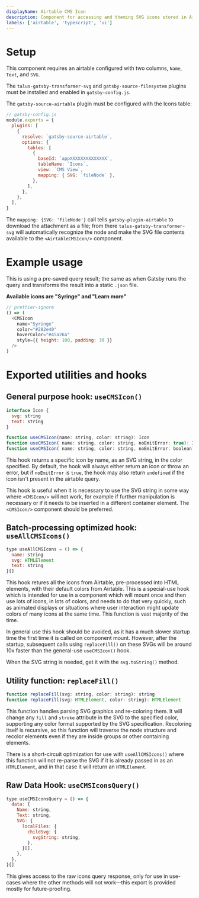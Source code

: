 ```yaml
---
displayName: Airtable CMS Icon
description: Component for accessing and theming SVG icons stored in Airtable
labels: ['airtable', 'typescript', 'ui']
---
```



# Setup

This component requires an airtable configured with two columns, `Name`, `Text`, and `SVG`.

The `talus-gatsby-transformer-svg` and `gatsby-source-filesystem` plugins must be installed and enabled in `gatsby-config.js`.

The `gatsby-source-airtable` plugin must be configured with the Icons table:

```js
// gatsby-config.js
module.exports = {
  plugins: [
    {
      resolve: `gatsby-source-airtable`,
      options: {
        tables: [
          {
            baseId: `appXXXXXXXXXXXXXX`,
            tableName: `Icons`,
            view: `CMS View`,
            mapping: { SVG: `fileNode` },
          },
        ],
      },
    },
  ],
}
```

The `mapping: {SVG: 'fileNode'}` call tells `gatsby-plugin-airtable` to download the
attachment as a file; from there `talus-gatsby-transformer-svg` will automatically
recognize the node and make the SVG file contents available to the `<AirtableCMSIcon/>`
component.

# Example usage

This is using a pre-saved query result; the same as when Gatsby runs the query and
transforms the result into a static `.json` file.

**Available icons are "Syringe" and "Learn more"**

```js live
// prettier-ignore
() => (
  <CMSIcon
    name="Syringe"
    color="#282e40"
    hoverColor="#45a26a"
    style={{ height: 100, padding: 30 }}
  />
)
```

# Exported utilities and hooks

## General purpose hook: `useCMSIcon()`

```js
interface Icon {
  svg: string
  text: string
}

function useCMSIcon(name: string, color: string): Icon
function useCMSIcon( name: string, color: string, noEmitError: true): Icon | undefined
function useCMSIcon( name: string, color: string, noEmitError: boolean): Icon | undefined
```

This hook returns a specific icon by name, as an SVG string, in the color specified. By default, the hook will always either return an icon or throw an error, but if `noEmitError` is `true`, the hook may also return `undefined` if the icon isn't present in the airtable query.

This hook is useful when it is necessary to use the SVG string in some way where `<CMSIcon/>` will not work, for example if further manipulation is necessary or if it needs to be inserted in a different container element. The `<CMSIcon/>` component should be preferred.

## Batch-processing optimized hook: `useAllCMSIcons()`

```js
type useAllCMSIcons = () => {
  name: string
  svg: HTMLElement
  text: string
}[]
```

This hook retures all the icons from Airtable, pre-processed into HTML elements, with their default colors from Airtable. This is a special-use hook which is intended for use in a component which will mount once and then use lots of icons, in lots of colors, and needs to do that very quickly, such as animated displays or situations where user interaction might update colors of many icons at the same time. This function is vast majority of the time.

In general use this hook should be avoided, as it has a much slower startup time the first time it is called on component mount. However, after the startup, subsequent calls using `replaceFill()` on these SVGs will be around 10x faster than the general-use `useCMSIcon()` hook.

When the SVG string is needed, get it with the `svg.toString()` method.

## Utility function: `replaceFill()`

```js
function replaceFill(svg: string, color: string): string
function replaceFill(svg: HTMLElement, color: string): HTMLElement
```

This function handles parsing SVG graphics and re-coloring them. It will change any `fill` and `stroke` attribute in the SVG to the specified color, supporting any color format supported by the SVG specification. Recoloring itself is recursive, so this function will traverse the node structure and recolor elements even if they are inside groups or other containing elements.

There is a short-circuit optimization for use with `useAllCMSIcons()` where this function will not re-parse the SVG if it is already passed in as an `HTMLElement`, and in that case it will return an `HTMLElement`.

## Raw Data Hook: `useCMSIconsQuery()`

```js
type useCMSIconsQuery = () => {
  data: {
    Name: string,
    Text: string,
    SVG: {
      localFiles: {
        childSvg: {
          svgString: string,
        },
      }[],
    },
  },
}[]
```

This gives access to the raw icons query response, only for use in use-cases where the other methods will not work—this export is provided mostly for future-proofing.
